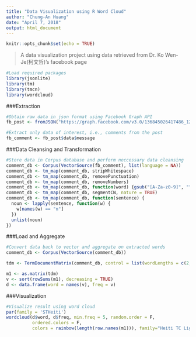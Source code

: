 ```yaml
---
title: "Data Visualization using R Word Cloud"
author: "Chung-An Huang"
date: "April 7, 2018"
output: html_document
---
```

```r
knitr::opts_chunk$set(echo = TRUE)
```

> A data visualization project using data retrieved from Dr. Ko Wen-Je(柯文哲)'s facebook page

```r
#Load required packages
library(jsonlite)
library(tm)
library(tmcn)
library(wordcloud)
```
###Extraction
```r
#Obtain raw data in json format using Facebook Graph API
fb_post <- fromJSON("https://graph.facebook.com/v3.0/136845026417486_1267145630054081/comments?pretty=0&limit=5000&after=MTUxNwZDZD&access_token=EAACEdEose0cBADzvpDpskZA3fLURDBSwzQfxPTeIky46xlaSYmhPtJIyImf9kSEirTSd8ROPSZBgrlx2As5kJuaikBollZB4fvK8HxtaNIzcc2WBh8PI1ZARKnQgPdKd4Pa8dq10fBPDzBF7WyOnD7gDji153qjTILkAa0M3nfzyqaFxXhLu9XpxQijzFhLFPJntXFEDUgZDZD")
```

```r
#Extract only data of interest, i.e., comments from the post
fb_comment <- fb_post$data$message
```
###Data Cleansing and Transformation
```r
#Store data in Corpus database and perform neccessary data cleansing
comment_db <- Corpus(VectorSource(fb_comment), list(language = NA))
comment_db <- tm_map(comment_db, stripWhitespace)
comment_db <- tm_map(comment_db, removePunctuation)
comment_db <- tm_map(comment_db, removeNumbers)
comment_db <- tm_map(comment_db, function(word) {gsub("[A-Za-z0-9]", "", word)})
comment_db <- tm_map(comment_db, segmentCN, nature = TRUE)
comment_db <- tm_map(comment_db, function(sentence) {
  noun <- lapply(sentence, function(w) {
    w[names(w) == "n"]
  })
  unlist(noun)
})
```
###Load and Aggregate
```r
#Convert data back to vector and aggregate on extracted words
comment_db <- Corpus(VectorSource(comment_db))

tdm <- TermDocumentMatrix(comment_db, control = list(wordLengths = c(2, Inf)))

m1 <- as.matrix(tdm)
v <- sort(rowSums(m1), decreasing = TRUE)
d <- data.frame(word = names(v), freq = v)
```
###Visualization
```r
#Visualize result using word cloud
par(family = 'STHeiti')
wordcloud(d$word, d$freq, min.freq = 5, random.order = F,
          ordered.colors = F,
          colors = rainbow(length(row.names(m1))), family="Heiti TC Light", scale = c(12, .4))
```